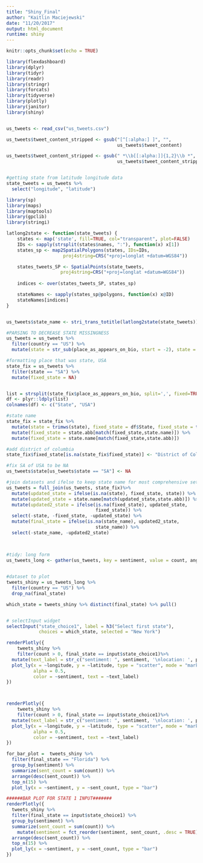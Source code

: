 ```yaml
---
title: "Shiny_Final"
author: "Kaitlin Maciejewski"
date: "11/20/2017"
output: html_document
runtime: shiny
---
```


```r
knitr::opts_chunk$set(echo = TRUE)

library(flexdashboard)
library(dplyr)
library(tidyr)
library(readr)
library(stringr)
library(forcats)
library(tidyverse)
library(plotly)
library(janitor)
library(shiny)


us_tweets <- read_csv("us_tweets.csv") 

us_tweets$tweet_content_stripped <- gsub("[^[:alpha:] ]", "",
                                         us_tweets$tweet_content) 

us_tweets$tweet_content_stripped <- gsub(" *\\b[[:alpha:]]{1,2}\\b *", " ",
                                         us_tweets$tweet_content_stripped) 


#getting state from latitude longitude data
state_tweets = us_tweets %>%
  select("longitude", "latitude")

library(sp)
library(maps)
library(maptools)
library(gpclib)
library(stringi)

latlong2state <- function(state_tweets) {
    states <- map('state', fill=TRUE, col="transparent", plot=FALSE)
    IDs <- sapply(strsplit(states$names, ":"), function(x) x[1])
    states_sp <- map2SpatialPolygons(states, IDs=IDs,
                     proj4string=CRS("+proj=longlat +datum=WGS84"))

    states_tweets_SP <- SpatialPoints(state_tweets, 
                    proj4string=CRS("+proj=longlat +datum=WGS84"))
    
    indices <- over(states_tweets_SP, states_sp)

    stateNames <- sapply(states_sp@polygons, function(x) x@ID)
    stateNames[indices]
}


us_tweets$state_name <- stri_trans_totitle(latlong2state(state_tweets))
```

```r

#PARSING TO DECREASE STATE MISSINGNESS
us_tweets = us_tweets %>%
  filter(country == "US") %>%
  mutate(state = str_sub(place_as_appears_on_bio, start = -2), state = trimws(state)) 

#formatting place that was state, USA
state_fix = us_tweets %>%
  filter(state == "SA") %>%
  mutate(fixed_state = NA)


list = strsplit(state_fix$place_as_appears_on_bio, split=',', fixed=TRUE)
df <- plyr::ldply(list)
colnames(df) <- c("State", "USA")

#state name
state_fix = state_fix %>%
  mutate(state = trimws(state), fixed_state = df$State, fixed_state = trimws(fixed_state)) %>%
  mutate(fixed_state = state.abb[match(fixed_state,state.name)]) %>%
  mutate(fixed_state = state.name[match(fixed_state,state.abb)])

#add district of columbia
state_fix$fixed_state[is.na(state_fix$fixed_state)] <- "District of Columbia"

#fix SA of USA to be NA
us_tweets$state[us_tweets$state == "SA"] <- NA

#join datasets and ifelse to keep state name for most comprehensive set
us_tweets = full_join(us_tweets, state_fix)%>%
  mutate(updated_state = ifelse(is.na(state), fixed_state, state)) %>%
  mutate(updated_state = state.name[match(updated_state,state.abb)]) %>%
  mutate(updated2_state = ifelse(is.na(fixed_state), updated_state,
                                 fixed_state)) %>%
  select(-state, -fixed_state, -updated_state) %>%
  mutate(final_state = ifelse(is.na(state_name), updated2_state,
                                 state_name)) %>%
  select(-state_name, -updated2_state)
  



```

```r

#tidy: long form
us_tweets_long <- gather(us_tweets, key = sentiment, value = count, anger:trust, factor_key = TRUE)
 

#dataset to plot
tweets_shiny = us_tweets_long %>%
  filter(country == "US") %>%
  drop_na(final_state)

```


```r
which_state = tweets_shiny %>% distinct(final_state) %>% pull()


# selectInput widget
selectInput("state_choice1", label = h3("Select first state"),
            choices = which_state, selected = "New York")

renderPlotly({
    tweets_shiny %>%
    filter(count > 0, final_state == input$state_choice1)%>%
  mutate(text_label = str_c("sentiment: ", sentiment, '\nlocation: ', place_as_appears_on_bio)) %>% 
  plot_ly(x = ~longitude, y = ~latitude, type = "scatter", mode = "markers",
          alpha = 0.5, 
          color = ~sentiment, text = ~text_label)
})



renderPlotly({
    tweets_shiny %>%
    filter(count > 0, final_state == input$state_choice1)%>%
  mutate(text_label = str_c("sentiment: ", sentiment, '\nlocation: ', place_as_appears_on_bio)) %>% 
  plot_ly(x = ~longitude, y = ~latitude, type = "scatter", mode = "markers",
          alpha = 0.5, 
          color = ~sentiment, text = ~text_label)
})

for_bar_plot =  tweets_shiny %>%
  filter(final_state == "Florida") %>%
  group_by(sentiment) %>%
  summarize(sent_count = sum(count)) %>%
  arrange(desc(sent_count)) %>%
  top_n(15) %>%
  plot_ly(x = ~sentiment, y = ~sent_count, type = "bar")

######BAR PLOT FOR STATE 1 INPUT#######
renderPlotly({
  tweets_shiny %>%
  filter(final_state == input$state_choice1) %>%
  group_by(sentiment) %>%
  summarize(sent_count = sum(count)) %>%
    mutate(sentiment = fct_reorder(sentiment, sent_count, .desc = TRUE)) %>%
  arrange(desc(sent_count)) %>%
  top_n(15) %>%
  plot_ly(x = ~sentiment, y = ~sent_count, type = "bar")
})
```


